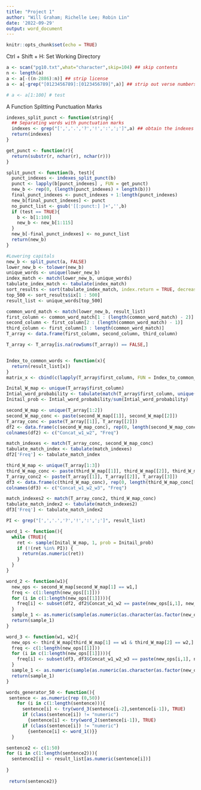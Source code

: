 ```yaml
---
title: "Project 1"
author: "Will Graham; Richelle Lee; Robin Lin"
date: '2022-09-29'
output: word_document
---
```


```r
knitr::opts_chunk$set(echo = TRUE)
```

Ctrl + Shift + H: Set Working Directory

```r
a <- scan("pg10.txt",what="character",skip=104) ## skip contents
n <- length(a)
a <- a[-((n-2886):n)] ## strip license
a <- a[-grep("[0123456789]:[0123456789]",a)] ## strip out verse numbers

# a <- a[1:100] # test
```

A Function Splitting Punctuation Marks

```r
indexes_split_punct <- function(string){
  ## Separating words with punctuation marks
  indexes <- grep("[',','.','?','!',':',';']",a) ## obtain the indexes of words containing non-letter characters 
  return(indexes)
}

get_punct <- function(r){
  return(substr(r, nchar(r), nchar(r)))
}

split_punct <- function(b, test){
  punct_indexes <- indexes_split_punct(b)
  punct <- lapply(b[punct_indexes] , FUN = get_punct)
  new_b <- rep(0, (length(punct_indexes) + length(b)))
  final_punct_indexes <- punct_indexes + 1:length(punct_indexes)
  new_b[final_punct_indexes] <- punct
  no_punct_list <- gsub('[[:punct:] ]+','',b)
  if (test == TRUE){
    b <- b[1:100]
    new_b <- new_b[1:115]
  }
  new_b[-final_punct_indexes] <- no_punct_list
  return(new_b)
}


```

```r
#Lowering capitals
new_b <- split_punct(a, FALSE)
lower_new_b <- tolower(new_b)
unique_words <- unique(lower_new_b)
index_match <- match(lower_new_b, unique_words)
tabulate_index_match <- tabulate(index_match)
sort_results <- sort(tabulate_index_match, index.return = TRUE, decreasing = TRUE)
top_500 <- sort_results$ix[1 : 500]
result_list <- unique_words[top_500]
```

```r
common_word_match <- match(lower_new_b, result_list)
first_column <- common_word_match[1 : (length(common_word_match) - 2)]
second_column <- first_column[2 : (length(common_word_match) - 1)]
third_column <- first_column[3 : length(common_word_match)]
T_array <- data.frame(first_column, second_column, third_column)

T_array <- T_array[is.na(rowSums(T_array)) == FALSE,]


Index_to_common_words <- function(x){
  return(result_list[x])
}
matrix_x <- cbind(c(lapply(T_array$first_column, FUN = Index_to_common_words)), c(lapply(T_array$second_column, FUN = Index_to_common_words)), c(lapply(T_array$third_column, FUN = Index_to_common_words)))

Inital_W_map <- unique(T_array$first_column)
Intial_word_probability <- tabulate(match(T_array$first_column, unique(T_array$first_column)))
Initail_prob <- Intial_word_probability/sum(Intial_word_probability)

second_W_map <- unique(T_array[1:2])
second_W_map_conc <- paste(second_W_map[[1]], second_W_map[[2]])
T_array_conc <- paste(T_array[[1]], T_array[[2]])
df2 <- data.frame(c(second_W_map_conc), rep(0, length(second_W_map_conc[[1]])))
colnames(df2) <- c("Concat_w1_w2", "Freq")

match_indexes <- match(T_array_conc, second_W_map_conc)
tabulate_match_index <- tabulate(match_indexes)
df2['Freq'] <- tabulate_match_index

third_W_map <- unique(T_array[1:3])
third_W_map_conc <- paste(third_W_map[[1]], third_W_map[[2]], third_W_map[[3]])
T_array_conc2 <- paste(T_array[[1]], T_array[[2]], T_array[[3]])
df3 <- data.frame(c(third_W_map_conc), rep(0, length(third_W_map_conc[[1]])))
colnames(df3) <- c("Concat_w1_w2_w3", "Freq")

match_indexes2 <- match(T_array_conc2, third_W_map_conc)
tabulate_match_index2 <- tabulate(match_indexes2)
df3['Freq'] <- tabulate_match_index2

```

```r
PI <- grep("[',','.','?','!',':',';']", result_list)

word_1 <- function(){
  while (TRUE){
    ret <- sample(Inital_W_map, 1, prob = Initail_prob)
    if (!(ret %in% PI)) {
      return(as.numeric(ret))
    }
  }
}

word_2 <- function(w1){
  new_ops <- second_W_map[second_W_map[1] == w1,]
  freq <- c(1:length(new_ops[[1]]))
  for (i in c(1:length(new_ops[[1]]))){
    freq[i] <- subset(df2, df2$Concat_w1_w2 == paste(new_ops[i,1], new_ops[i,2]), 2)[[1]]
  }
  sample_1 <- as.numeric(sample(as.numeric(as.character(as.factor(new_ops[,2]))), 1, prob = freq))
  return(sample_1)
}

word_3 <- function(w1, w2){
  new_ops <- third_W_map[third_W_map[1] == w1 & third_W_map[2] == w2,]
  freq <- c(1:length(new_ops[[1]]))
  for (i in c(1:length(new_ops[[1]]))){
    freq[i] <- subset(df3, df3$Concat_w1_w2_w3 == paste(new_ops[i,1], new_ops[i,2], new_ops[i,3]),2)[[1]]
  }
  sample_1 <- as.numeric(sample(as.numeric(as.character(as.factor(new_ops[,3]))), 1, prob = freq))
  return(sample_1)
}
```

```r
words_generator_50 <- function(){
 sentence <- as.numeric(rep (0,50))
    for (i in c(1:length(sentence))){
      sentence[i] <- try(word_3(sentence[i-2],sentence[i-1]), TRUE)
      if (class(sentence[i]) != "numeric")
        {sentence[i] <- try(word_2(sentence[i-1]), TRUE)
      if (class(sentence[i]) != "numeric")
        {sentence[i] <- word_1()}}
  }

sentence2 <- c(1:50)
for (i in c(1:length(sentence2))){
  sentence2[i] <- result_list[as.numeric(sentence[i])]
  
}
  
 return(sentence2)}

```

